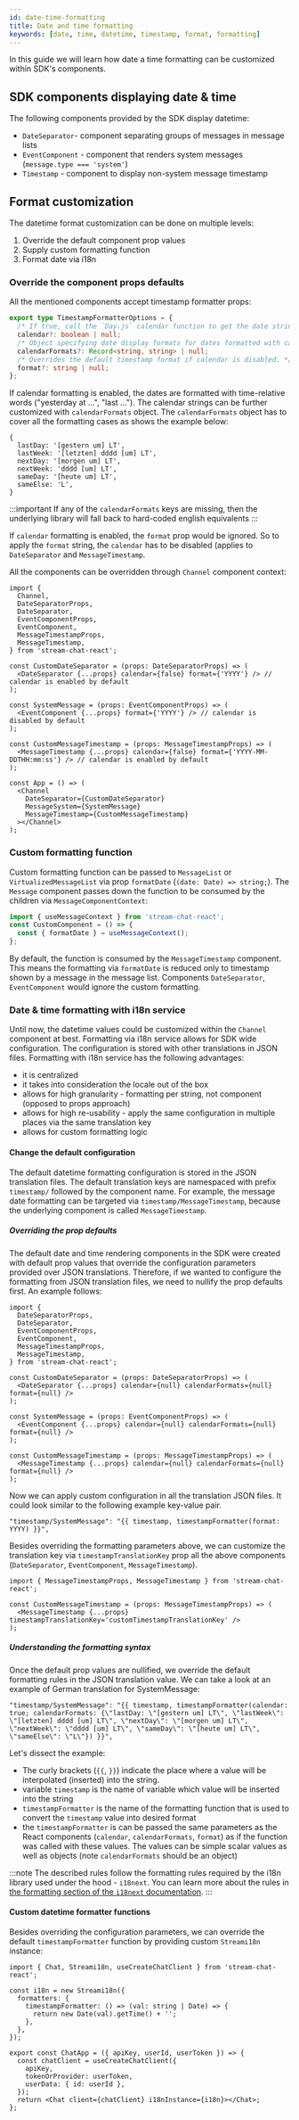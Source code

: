 ```yaml
---
id: date-time-formatting
title: Date and time formatting
keywords: [date, time, datetime, timestamp, format, formatting]
---
```


In this guide we will learn how date a time formatting can be customized within SDK's components.

## SDK components displaying date & time

The following components provided by the SDK display datetime:

- `DateSeparator`- component separating groups of messages in message lists
- `EventComponent` - component that renders system messages (`message.type === 'system'`)
- `Timestamp` - component to display non-system message timestamp

## Format customization

The datetime format customization can be done on multiple levels:

1. Override the default component prop values
2. Supply custom formatting function
3. Format date via i18n

### Override the component props defaults

All the mentioned components accept timestamp formatter props:

```ts
export type TimestampFormatterOptions = {
  /* If true, call the `Day.js` calendar function to get the date string to display (e.g. "Yesterday at 3:58 PM"). */
  calendar?: boolean | null;
  /* Object specifying date display formats for dates formatted with calendar extension. Active only if calendar prop enabled. */
  calendarFormats?: Record<string, string> | null;
  /* Overrides the default timestamp format if calendar is disabled. */
  format?: string | null;
};
```

If calendar formatting is enabled, the dates are formatted with time-relative words ("yesterday at ...", "last ..."). The calendar strings can be further customized with `calendarFormats` object. The `calendarFormats` object has to cover all the formatting cases as shows the example below:

```
{
  lastDay: '[gestern um] LT',
  lastWeek: '[letzten] dddd [um] LT',
  nextDay: '[morgen um] LT',
  nextWeek: 'dddd [um] LT',
  sameDay: '[heute um] LT',
  sameElse: 'L',
}
```

:::important
If any of the `calendarFormats` keys are missing, then the underlying library will fall back to hard-coded english equivalents
:::

If `calendar` formatting is enabled, the `format` prop would be ignored. So to apply the `format` string, the `calendar` has to be disabled (applies to `DateSeparator` and `MessageTimestamp`.

All the components can be overridden through `Channel` component context:

```tsx
import {
  Channel,
  DateSeparatorProps,
  DateSeparator,
  EventComponentProps,
  EventComponent,
  MessageTimestampProps,
  MessageTimestamp,
} from 'stream-chat-react';

const CustomDateSeparator = (props: DateSeparatorProps) => (
  <DateSeparator {...props} calendar={false} format={'YYYY'} /> // calendar is enabled by default
);

const SystemMessage = (props: EventComponentProps) => (
  <EventComponent {...props} format={'YYYY'} /> // calendar is disabled by default
);

const CustomMessageTimestamp = (props: MessageTimestampProps) => (
  <MessageTimestamp {...props} calendar={false} format={'YYYY-MM-DDTHH:mm:ss'} /> // calendar is enabled by default
);

const App = () => (
  <Channel
    DateSeparator={CustomDateSeparator}
    MessageSystem={SystemMessage}
    MessageTimestamp={CustomMessageTimestamp}
  ></Channel>
);
```

### Custom formatting function

Custom formatting function can be passed to `MessageList` or `VirtualizedMessageList` via prop `formatDate` (`(date: Date) => string;`). The `Message` component passes down the function to be consumed by the children via `MessageComponentContext`:

```jsx
import { useMessageContext } from 'stream-chat-react';
const CustomComponent = () => {
  const { formatDate } = useMessageContext();
};
```

By default, the function is consumed by the `MessageTimestamp` component. This means the formatting via `formatDate` is reduced only to timestamp shown by a message in the message list. Components `DateSeparator`, `EventComponent` would ignore the custom formatting.

### Date & time formatting with i18n service

Until now, the datetime values could be customized within the `Channel` component at best. Formatting via i18n service allows for SDK wide configuration. The configuration is stored with other translations in JSON files. Formatting with i18n service has the following advantages:

- it is centralized
- it takes into consideration the locale out of the box
- allows for high granularity - formatting per string, not component (opposed to props approach)
- allows for high re-usability - apply the same configuration in multiple places via the same translation key
- allows for custom formatting logic

#### Change the default configuration

The default datetime formatting configuration is stored in the JSON translation files. The default translation keys are namespaced with prefix `timestamp/` followed by the component name. For example, the message date formatting can be targeted via `timestamp/MessageTimestamp`, because the underlying component is called `MessageTimestamp`.

##### Overriding the prop defaults

The default date and time rendering components in the SDK were created with default prop values that override the configuration parameters provided over JSON translations. Therefore, if we wanted to configure the formatting from JSON translation files, we need to nullify the prop defaults first. An example follows:

```tsx
import {
  DateSeparatorProps,
  DateSeparator,
  EventComponentProps,
  EventComponent,
  MessageTimestampProps,
  MessageTimestamp,
} from 'stream-chat-react';

const CustomDateSeparator = (props: DateSeparatorProps) => (
  <DateSeparator {...props} calendar={null} calendarFormats={null} format={null} />
);

const SystemMessage = (props: EventComponentProps) => (
  <EventComponent {...props} calendar={null} calendarFormats={null} format={null} />
);

const CustomMessageTimestamp = (props: MessageTimestampProps) => (
  <MessageTimestamp {...props} calendar={null} calendarFormats={null} format={null} />
);
```

Now we can apply custom configuration in all the translation JSON files. It could look similar to the following example key-value pair.

```
"timestamp/SystemMessage": "{{ timestamp, timestampFormatter(format: YYYY) }}",
```

Besides overriding the formatting parameters above, we can customize the translation key via `timestampTranslationKey` prop all the above components (`DateSeparator`, `EventComponent`, `MessageTimestamp`).

```tsx
import { MessageTimestampProps, MessageTimestamp } from 'stream-chat-react';

const CustomMessageTimestamp = (props: MessageTimestampProps) => (
  <MessageTimestamp {...props} timestampTranslationKey='customTimestampTranslationKey' />
);
```

##### Understanding the formatting syntax

Once the default prop values are nullified, we override the default formatting rules in the JSON translation value. We can take a look at an example of German translation for SystemMessage:

```
"timestamp/SystemMessage": "{{ timestamp, timestampFormatter(calendar: true; calendarFormats: {\"lastDay: \"[gestern um] LT\", \"lastWeek\": \"[letzten] dddd [um] LT\", \"nextDay\": \"[morgen um] LT\", \"nextWeek\": \"dddd [um] LT\", \"sameDay\": \"[heute um] LT\", \"sameElse\": \"L\"}) }}",
```

Let's dissect the example:

- The curly brackets (`{{`, `}}`) indicate the place where a value will be interpolated (inserted) into the string.
- variable `timestamp` is the name of variable which value will be inserted into the string
- `timestampFormatter` is the name of the formatting function that is used to convert the `timestamp` value into desired format
- the `timestampFormatter` is can be passed the same parameters as the React components (`calendar`, `calendarFormats`, `format`) as if the function was called with these values. The values can be simple scalar values as well as objects (note `calendarFormats` should be an object)

:::note
The described rules follow the formatting rules required by the i18n library used under the hood - `i18next`. You can learn more about the rules in [the formatting section of the `i18next` documentation](https://www.i18next.com/translation-function/formatting#basic-usage).
:::

#### Custom datetime formatter functions

Besides overriding the configuration parameters, we can override the default `timestampFormatter` function by providing custom `Streami18n` instance:

```tsx
import { Chat, Streami18n, useCreateChatClient } from 'stream-chat-react';

const i18n = new Streami18n({
  formatters: {
    timestampFormatter: () => (val: string | Date) => {
      return new Date(val).getTime() + '';
    },
  },
});

export const ChatApp = ({ apiKey, userId, userToken }) => {
  const chatClient = useCreateChatClient({
    apiKey,
    tokenOrProvider: userToken,
    userData: { id: userId },
  });
  return <Chat client={chatClient} i18nInstance={i18n}></Chat>;
};
```
